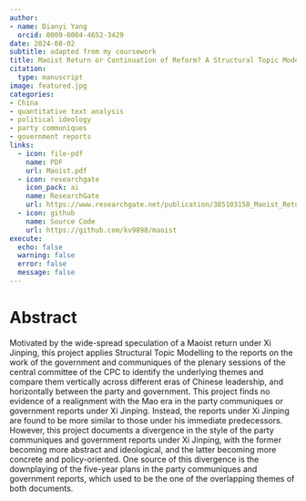 ```yaml
---
author: 
- name: Dianyi Yang
  orcid: 0009-0004-4652-3429
date: 2024-08-02
subtitle: adapted from my coursework
title: Maoist Return or Continuation of Reform? A Structural Topic Modelling Analysis of Chinese Government Reports and Party Communiques
citation: 
  type: manuscript
image: featured.jpg
categories:
- China
- quantitative text analysis
- political ideology
- party communiques
- government reports
links:
  - icon: file-pdf
    name: PDF
    url: Maoist.pdf
  - icon: researchgate
    icon_pack: ai
    name: ResearchGate
    url: https://www.researchgate.net/publication/385103158_Maoist_Return_or_Continuation_of_Reform_A_Structural_Topic_Modelling_Analysis_of_Chinese_Government_Reports_and_Party_Communiques
  - icon: github
    name: Source Code
    url: https://github.com/kv9898/maoist
execute:
  echo: false
  warning: false
  error: false
  message: false
---
```


# Abstract

Motivated by the wide-spread speculation of a Maoist return under Xi Jinping, this project applies Structural Topic Modelling to the reports on the work of the government and communiques of the plenary sessions of the central committee of the CPC to identify the underlying themes and compare them vertically across different eras of Chinese leadership, and horizontally between the party and government. This project finds no evidence of a realignment with the Mao era in the party communiques or government reports under Xi Jinping. Instead, the reports under Xi Jinping are found to be more similar to those under his immediate predecessors. However, this project documents a divergence in the style of the party communiques and government reports under Xi Jinping, with the former becoming more abstract and ideological, and the latter becoming more concrete and policy-oriented. One source of this divergence is the downplaying of the five-year plans in the party communiques and government reports, which used to be the one of the overlapping themes of both documents.
